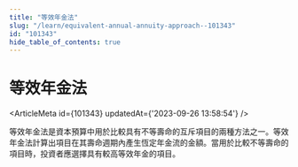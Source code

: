```yaml
---
title: "等效年金法"
slug: "/learn/equivalent-annual-annuity-approach--101343"
id: "101343"
hide_table_of_contents: true
---
```



# 等效年金法

<ArticleMeta id={101343} updatedAt={'2023-09-26 13:58:54'} />
<div className='border-solid border-b border-t-0 my-4 border-[var(--ifm-color-gray-300)]' />

等效年金法是資本預算中用於比較具有不等壽命的互斥項目的兩種方法之一。等效年金法計算出項目在其壽命週期內產生恆定年金流的金額。當用於比較不等壽命的項目時，投資者應選擇具有較高等效年金的項目。
